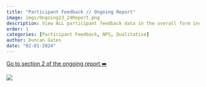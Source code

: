 ```yaml
---
title: "Participant Feedback // Ongoing Report"
image: imgs/Ongoing23_24Report.png
description: View ALL participant feedback data in the overall form including quantitative and qualitative data, and NPS simultaneously in section 2 of the ongoing report
order: 1
categories: [Participant Feedback, NPS, Qualitative]
author: Duncan Gates
date: "02-01-2024"
---
```


[Go to section 2 of the ongoing report ➡️](https://teachinglabhq.shinyapps.io/OngoingReport_23_24/?section=section2)

[![](imgs/Ongoing23_24Report.png)](https://teachinglabhq.shinyapps.io/OngoingReport_23_24/?section=section2)

